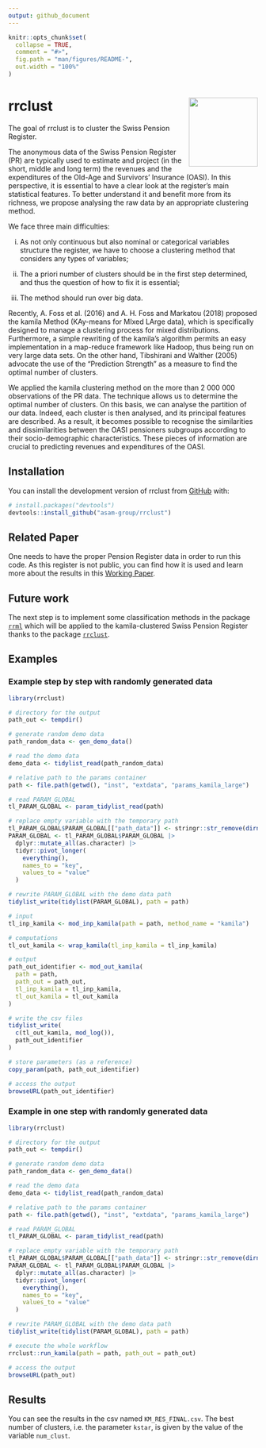 ```yaml
---
output: github_document
---
```


<!-- README.md is generated from README.Rmd. Please edit that file -->

```r
knitr::opts_chunk$set(
  collapse = TRUE,
  comment = "#>",
  fig.path = "man/figures/README-",
  out.width = "100%"
)
```

# rrclust <img src="man/figures/logo.png" align="right" height="139" />

<!-- badges: start -->
<!-- badges: end -->

The goal of rrclust is to cluster the Swiss Pension Register.

The anonymous data of the Swiss Pension Register (PR) are typically used to estimate and project (in the short, middle and long term) the revenues and the expenditures of the Old-Age and Survivors’ Insurance (OASI). In this perspective, it is essential to have a clear look at the register's main statistical features. To better understand it and benefit more from its richness, we propose analysing the raw data by an appropriate clustering method.

We face three main difficulties:

i) As not only continuous but also nominal or categorical variables structure the register, we have to choose a clustering method that considers any types of variables; 

ii) The a priori number of clusters should be in the first step determined, and thus the question of how to fix it is essential; 

iii) The method should run over big data.

Recently, A. Foss et al. (2016) and A. H. Foss and Markatou (2018) proposed the kamila Method (KAy-means for MIxed LArge data), which is specifically designed to manage a clustering process for mixed distributions. 
Furthermore, a simple rewriting of the kamila's algorithm permits an easy implementation in a map-reduce framework like Hadoop, thus being run on very large data sets. 
On the other hand, Tibshirani and Walther (2005) advocate the use of the "Prediction Strength" as a measure to find the optimal number of clusters. 

We applied the kamila clustering method on the more than 2 000 000 observations of the PR data. 
The technique allows us to determine the optimal number of clusters. 
On this basis, we can analyse the partition of our data. Indeed, each cluster is then analysed, and its principal features are described. 
As a result, it becomes possible to recognise the similarities and dissimilarities between the OASI pensioners subgroups according to their socio-demographic characteristics. 
These pieces of information are crucial to predicting revenues and expenditures of the OASI.

## Installation

You can install the development version of rrclust from [GitHub](https://github.com/) with:

``` r
# install.packages("devtools")
devtools::install_github("asam-group/rrclust")
```

## Related Paper
One needs to have the proper Pension Register data in order to run this code. As 
this register is not public, you can find how it is used and learn more about the 
results in this [Working Paper](https://folia.unifr.ch/unifr/documents/324081). 

## Future work
The next step is to implement some classification methods in the package [`rrml`](https://github.com/asam-group/rrml) which will be applied 
to the kamila-clustered Swiss Pension Register thanks to the package [`rrclust`](https://github.com/asam-group/rrclust). 

## Examples

### Example step by step with randomly generated data

```r
library(rrclust)

# directory for the output
path_out <- tempdir()

# generate random demo data
path_random_data <- gen_demo_data()

# read the demo data
demo_data <- tidylist_read(path_random_data)

# relative path to the params container
path <- file.path(getwd(), "inst", "extdata", "params_kamila_large")

# read PARAM_GLOBAL
tl_PARAM_GLOBAL <- param_tidylist_read(path)

# replace empty variable with the temporary path
tl_PARAM_GLOBAL$PARAM_GLOBAL[["path_data"]] <- stringr::str_remove(dirname(path_random_data), "/all")
PARAM_GLOBAL <- tl_PARAM_GLOBAL$PARAM_GLOBAL |>
  dplyr::mutate_all(as.character) |>
  tidyr::pivot_longer(
    everything(),
    names_to = "key",
    values_to = "value"
  )

# rewrite PARAM_GLOBAL with the demo data path
tidylist_write(tidylist(PARAM_GLOBAL), path = path)

# input
tl_inp_kamila <- mod_inp_kamila(path = path, method_name = "kamila")

# computations
tl_out_kamila <- wrap_kamila(tl_inp_kamila = tl_inp_kamila)

# output
path_out_identifier <- mod_out_kamila(
  path = path,
  path_out = path_out,
  tl_inp_kamila = tl_inp_kamila,
  tl_out_kamila = tl_out_kamila
)

# write the csv files
tidylist_write(
  c(tl_out_kamila, mod_log()),
  path_out_identifier
)

# store parameters (as a reference)
copy_param(path, path_out_identifier)

# access the output
browseURL(path_out_identifier)
```


### Example in one step with randomly generated data

```r
library(rrclust)

# directory for the output
path_out <- tempdir()

# generate random demo data
path_random_data <- gen_demo_data()

# read the demo data
demo_data <- tidylist_read(path_random_data)

# relative path to the params container
path <- file.path(getwd(), "inst", "extdata", "params_kamila_large")

# read PARAM_GLOBAL
tl_PARAM_GLOBAL <- param_tidylist_read(path)

# replace empty variable with the temporary path
tl_PARAM_GLOBAL$PARAM_GLOBAL[["path_data"]] <- stringr::str_remove(dirname(path_random_data), "/all")
PARAM_GLOBAL <- tl_PARAM_GLOBAL$PARAM_GLOBAL |>
  dplyr::mutate_all(as.character) |>
  tidyr::pivot_longer(
    everything(),
    names_to = "key",
    values_to = "value"
  )

# rewrite PARAM_GLOBAL with the demo data path
tidylist_write(tidylist(PARAM_GLOBAL), path = path)

# execute the whole workflow
rrclust::run_kamila(path = path, path_out = path_out)

# access the output
browseURL(path_out)
```

## Results

You can see the results in the csv named `KM_RES_FINAL.csv`. The best number of 
clusters, i.e. the parameter `kstar`, is given by the value of the variable `num_clust`.

